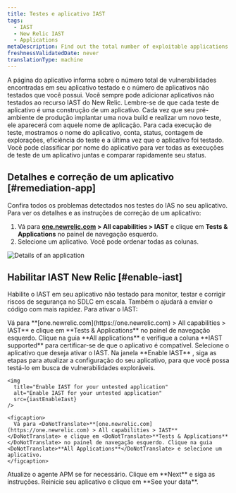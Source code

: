 ```yaml
---
title: Testes e aplicativo IAST
tags:
  - IAST
  - New Relic IAST
  - Applications
metaDescription: Find out the total number of exploitable applications and safe applications you have.
freshnessValidatedDate: never
translationType: machine
---
```




A página do aplicativo informa sobre o número total de vulnerabilidades encontradas em seu aplicativo testado e o número de aplicativos não testados que você possui. Você sempre pode adicionar aplicativos não testados ao recurso IAST do New Relic. Lembre-se de que cada teste de aplicativo é uma construção de um aplicativo. Cada vez que seu pré-ambiente de produção implantar uma nova build e realizar um novo teste, ele aparecerá com aquele nome de aplicação. Para cada execução de teste, mostramos o nome do aplicativo, conta, status, contagem de explorações, eficiência do teste e a última vez que o aplicativo foi testado. Você pode classificar por nome do aplicativo para ver todas as execuções de teste de um aplicativo juntas e comparar rapidamente seu status.

## Detalhes e correção de um aplicativo [#remediation-app]

Confira todos os problemas detectados nos testes do IAS no seu aplicativo. Para ver os detalhes e as instruções de correção de um aplicativo:

1. Vá para <DoNotTranslate>**[one.newrelic.com](https://one.newrelic.com) > All capabilities > IAST**</DoNotTranslate> e clique em <DoNotTranslate>**Tests & Applications**</DoNotTranslate> no painel de navegação esquerdo.
2. Selecione um aplicativo. Você pode ordenar todas as colunas.

<img
  title="Details of an application"
  alt="Details of an application"
  src={iastCoverageSummary}
/>

## Habilitar IAST New Relic [#enable-iast]

Habilite o IAST em seu aplicativo não testado para monitor, testar e corrigir riscos de segurança no SDLC em escala. Também o ajudará a enviar o código com mais rapidez. Para ativar o IAST:

<Steps>
  <Step>
    Vá para <DoNotTranslate>**[one.newrelic.com](https://one.newrelic.com) > All capabilities > IAST**</DoNotTranslate> e clique em <DoNotTranslate>**Tests & Applications**</DoNotTranslate> no painel de navegação esquerdo.  

  </Step>

  <Step>
    Clique na guia <DoNotTranslate>**All applications**</DoNotTranslate> e verifique a coluna <DoNotTranslate>**IAST supported**</DoNotTranslate> para certificar-se de que o aplicativo é compatível. Selecione o aplicativo que deseja ativar o IAST.  

  </Step>

  <Step>
    Na janela <DoNotTranslate>**Enable IAST**</DoNotTranslate> , siga as etapas para atualizar a configuração do seu aplicativo, para que você possa testá-lo em busca de vulnerabilidades exploráveis.

    <img
      title="Enable IAST for your untested application"
      alt="Enable IAST for your untested application"
      src={iastEnableIast}
    />

    <figcaption>
      Vá para <DoNotTranslate>**[one.newrelic.com](https://one.newrelic.com) > All capabilities > IAST**</DoNotTranslate> e clique em <DoNotTranslate>**Tests & Applications**</DoNotTranslate> no painel de navegação esquerdo. Clique na guia <DoNotTranslate>**All Applications**</DoNotTranslate> e selecione um aplicativo.
    </figcaption>
  </Step>

  <Step>
    Atualize o agente APM se for necessário.
  </Step>

  <Step>
    Clique em <DoNotTranslate>**Next**</DoNotTranslate> e siga as instruções.  

  </Step>

  <Step>
    Reinicie seu aplicativo e clique em <DoNotTranslate>**See your data**</DoNotTranslate>.  

  </Step>
</Steps>